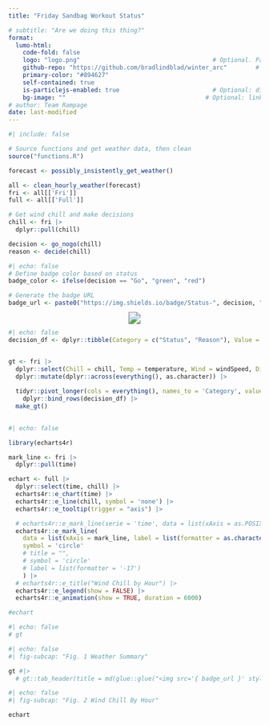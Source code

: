```yaml
---
title: "Friday Sandbag Workout Status"

# subtitle: "Are we doing this thing?"
format:
  lumo-html: 
    code-fold: false
    logo: "logo.png"                                     # Optional. Path to a logo displayed above the title
    github-repo: "https://github.com/bradlindblad/winter_arc"        # Optional. Adds a github corner at the top right
    primary-color: "#894627"
    self-contained: true
    is-particlejs-enabled: true                          # Optional: display interactive particles in the document header
    bg-image: ""                                       # Optional: link to an image for the header background
# author: Team Rampage
date: last-modified
---
```


```r
#| include: false

# Source functions and get weather data, then clean
source("functions.R")

forecast <- possibly_insistently_get_weather()

all <- clean_hourly_weather(forecast)
fri <- all[['Fri']]
full <- all[['Full']]

# Get wind chill and make decisions
chill <- fri |> 
  dplyr::pull(chill)

decision <- go_nogo(chill)
reason <- decide(chill)
```

```r
#| echo: false
# Define badge color based on status
badge_color <- ifelse(decision == "Go", "green", "red")

# Generate the badge URL
badge_url <- paste0("https://img.shields.io/badge/Status-", decision, "-", badge_color, "?style=plastic")
```

```{=html}
<div style="text-align: center;">
  <img src="`r badge_url`" style="transform: scale(1.5); display: inline-block;">
</div>
```

```r
#| echo: false
decision_df <- dplyr::tibble(Category = c("Status", "Reason"), Value = c(decision, reason))


gt <- fri |> 
  dplyr::select(Chill = chill, Temp = temperature, Wind = windSpeed, Direction = windDirection, Summary = shortForecast, Time = time) |> 
  dplyr::mutate(dplyr::across(everything(), as.character)) |> 
  
  tidyr::pivot_longer(cols = everything(), names_to = 'Category', values_to = 'Value') |> 
    dplyr::bind_rows(decision_df) |> 
  make_gt()
  
```

```r
#| echo: false

library(echarts4r)

mark_line <- fri |> 
  dplyr::pull(time) 

echart <- full |> 
  dplyr::select(time, chill) |> 
  echarts4r::e_chart(time) |> 
  echarts4r::e_line(chill, symbol = 'none') |> 
  echarts4r::e_tooltip(trigger = "axis") |> 

  # echarts4r::e_mark_line(serie = 'time', data = list(xAxis = as.POSIXct('2024-12-11 13:00:00', format = "%Y-%m-%d %H:%M:%S")), title = "")
  echarts4r::e_mark_line(
    data = list(xAxis = mark_line, label = list(formatter = as.character(chill))),
    symbol = 'circle'
    # title = "",
    # symbol = 'circle'
    # label = list(formatter = '-17')
    ) |> 
  # echarts4r::e_title("Wind Chill by Hour") |> 
  echarts4r::e_legend(show = FALSE) |> 
  echarts4r::e_animation(show = TRUE, duration = 6000)

#echart

```

```r
#| echo: false
# gt
```

```r
#| echo: false
#| fig-subcap: "Fig. 1 Weather Summary"

gt #|> 
  # gt::tab_header(title = md(glue::glue("<img src='{ badge_url }' style='height:30px;'>")))

```

```r
#| echo: false
#| fig-subcap: "Fig. 2 Wind Chill By Hour"

echart

```

